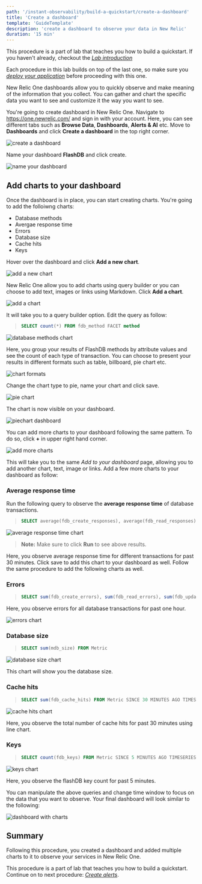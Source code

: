 ```yaml
---
path: '/instant-observability/build-a-quickstart/create-a-dashboard'
title: 'Create a dashboard'
template: 'GuideTemplate'
description: 'create a dashboard to observe your data in New Relic'
duration: '15 min'
---
```


<Callout variant="course" title="Lab">

This procedure is a part of lab that teaches you how to build a quickstart. If you haven't already, checkout the [_Lab introduction_](/instant-observability/build-a-quickstart)

Each procedure in this lab builds on top of the last one, so make sure you [_deploy your application_](/instant-observability/build-a-quickstart/deploy-your-application) before proceeding with this one.

</Callout>

New Relic One dashboards allow you to quickly observe and make meaning of the information that you collect. You can gather and chart the specific data you want to see and customize it the way you want to see.

You're going to create dashboard in New Relic One. Navigate to https://one.newrelic.com/ and sign in with your account. Here, you can see different tabs such as **Browse Data**, **Dashboards**, **Alerts & AI** etc. 
Move to **Dashboards** and click **Create a dashboard** in the top right corner. 

![create a dashboard](../../../images/instant-observability/create-dashboard.png)

Name your dashboard **FlashDB** and click create.

![name your dashboard](../../../images/instant-observability/name-dashboard.png)

## Add charts to your dashboard

Once the dashboard is in place, you can start creating charts. You're going to add the folloiwng charts:
- Database methods
- Avergae response time
- Errors
- Database size
- Cache hits
- Keys

Hover over the dashboard and click **Add a new chart**.

![add a new chart](../../../images/instant-observability/add-new-chart.png)

New Relic One allow you to add charts using query builder or you can choose to add text, images or links using Markdown. Click **Add a chart**.

![add a chart](../../../images/instant-observability/add-a-chart.png)

It will take you to a query builder option. Edit the query as follow:

>```SQL
>SELECT count(*) FROM fdb_method FACET method 
>```

![database methods chart](../../../images/instant-observability/fdb-methods.png)

Here, you group your results of FlashDB methods by attribute values and see the count of each type of transaction. You can choose to present your results in different formats such as table, billboard, pie chart etc. 

![chart formats](../../../images/instant-observability/chart-formats.png)

Change the chart type to pie, name your chart and click save.

![pie chart](../../../images/instant-observability/piechart.png)

The chart is now visible on your dashboard.

![piechart dashboard](../../../images/instant-observability/piechart-dashboard.png)


You can add more charts to your dashboard following the same pattern. To do so, click **+** in upper right hand corner. 

![add more charts](../../../images/instant-observability/add-more-charts.png)

This will take you to the same _Add to your dashboard_ page, allowing you to add another chart, text, image or links. Add a few more charts to your dashboard as follow:

### Average response time
Run the following query to observe the **average response time** of database transactions. 

>```SQL
> SELECT average(fdb_create_responses), average(fdb_read_responses), average(fdb_update_responses), average(fdb_delete_responses) FROM Metric SINCE 30 MINUTES AGO TIMESERIES
>```

![average response time chart](../../../images/instant-observability/average-response-time.png )

>**Note:** Make sure to click **Run** to see above results. 

Here, you observe average response time for different transactions for past 30 minutes. Click save to add this chart to your dashboard as well. Follow the same procedure to add the following charts as well.

### Errors

>```SQL
> SELECT sum(fdb_create_errors), sum(fdb_read_errors), sum(fdb_update_errors), sum(fdb_delete_errors) FROM Metric SINCE 60 MINUTES AGO TIMESERIES
>```

Here, you observe errors for all database transactions for past one hour.

![errors chart](../../../images/instant-observability/errors.png )

### Database size

>```SQL
> SELECT sum(mdb_size) FROM Metric
>```

![database size chart](../../../images/instant-observability/database-size.png )

This chart will show you the database size. 

### Cache hits

>```SQL
> SELECT sum(fdb_cache_hits) FROM Metric SINCE 30 MINUTES AGO TIMESERIES
>```

![cache hits chart](../../../images/instant-observability/cache-hits.png )

Here, you observe the total number of cache hits for past 30 minutes using line chart.

### Keys

>```SQL
> SELECT count(fdb_keys) FROM Metric SINCE 5 MINUTES AGO TIMESERIES
>```

![keys chart](../../../images/instant-observability/keys.png )

Here, you observe the flashDB key count for past 5 minutes. 

You can manipulate the above queries and change time window to focus on the data that you want to observe. Your final dashboard will look similar to the following:

![dashboard with charts](../../../images/instant-observability/dashboard-final.png )

## Summary

Following this procedure, you created a dashboard and added multiple charts to it to observe your services in New Relic One.

<Callout variant="course" title="Lab">

This procedure is a part of lab that teaches you how to build a quickstart. Continue on to next procedure:  [_Create alerts_](/instant-observability/build-a-quickstart/create-alerts).

</Callout>